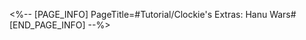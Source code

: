<%-- [PAGE_INFO]
PageTitle=#Tutorial/Clockie's Extras: Hanu Wars#
[END_PAGE_INFO] --%>
{{Tutorial
|sort      = 610601
|title     = Clockie's Extras: ''Hanu Wars''
|subtitle  = 
|type      = 
|about     = 
|image1    = Tutorial Clockie's Extras Hanu Wars 1.png{{subst:void|<!--$UPLOAD:<<SpriteOutput/TutorialPic/TutorialPage_610601.png>-<Tutorial Clockie's Extras Hanu Wars 1.png>>}}
|text1     = The brand-new gun-blazing action flick ''Hanu Wars'' is now available for visitors to experience. You need to play the ultra-cool Brother Hanu and use his invincible Hanu Rocket to blow all the enemies in your way to bits!
|image2    = Tutorial Clockie's Extras Hanu Wars 2.png{{subst:void|<!--$UPLOAD:<<SpriteOutput/TutorialPic/TutorialPage_610602.png>-<Tutorial Clockie's Extras Hanu Wars 2.png>>}}
|text2     = Control Brother Hanu by moving him left or right, and aim at his foes. Use the {{Color|h|nobold=1|Attack Button}} to fire the Hanu Rocket at enemies blocking your path!
|image3    = Tutorial Clockie's Extras Hanu Wars 3.png{{subst:void|<!--$UPLOAD:<<SpriteOutput/TutorialPic/TutorialPage_610603.png>-<Tutorial Clockie's Extras Hanu Wars 3.png>>}}
|text3     = The explosion caused by a rocket hit will {{Color|h|nobold=1|obliterate all nearby enemies within a certain range}} and net you lots of points! If one rocket {{Color|h|nobold=1|hits multiple enemies}}, you will receive bonus points that give more rewards. Skillfully control where your rockets land to earn lots of points and shoot a thrilling gunfight film.
}}